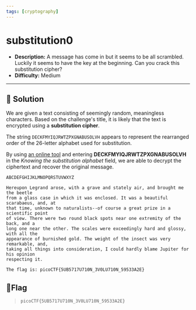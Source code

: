 ---
tags: [cryptography]
---
# substitution0

- **Description:** A message has come in but it seems to be all scrambled. 
Luckily it seems to have the key at the beginning. 
Can you crack this substitution cipher?
- **Difficulty:** Medium

---

## 🔎 Solution
We are given a text consisting of seemingly random, meaningless characters. 
Based on the challenge's title, it is likely that the text is encrypted using a **substitution cipher**.

The string `DECKFMYIQJRWTZPXGNABUSOLVH` appears to represent the rearranged order of the 26-letter alphabet used for substitution.

By using [an online tool](https://www.dcode.fr/monoalphabetic-substitution) and entering **DECKFMYIQJRWTZPXGNABUSOLVH** in the *Knowing the substitution alphabet* field, 
we are able to decrypt the ciphertext and recover the original message.
```
ABCDEFGHIJKLMNOPQRSTUVWXYZ

Hereupon Legrand arose, with a grave and stately air, and brought me the beetle
from a glass case in which it was enclosed. It was a beautiful scarabaeus, and, at
that time, unknown to naturalists--of course a great prize in a scientific point
of view. There were two round black spots near one extremity of the back, and a
long one near the other. The scales were exceedingly hard and glossy, with all the
appearance of burnished gold. The weight of the insect was very remarkable, and,
taking all things into consideration, I could hardly blame Jupiter for his opinion
respecting it.

The flag is: picoCTF{5UB5717U710N_3V0LU710N_59533A2E}
```

## 🚩Flag
> `picoCTF{5UB5717U710N_3V0LU710N_59533A2E}`